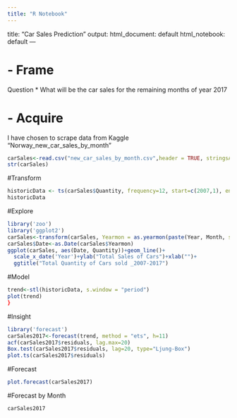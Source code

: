 ---
title: "R Notebook"
---
title: "Car Sales Prediction"
output:
  html_document: default
  html_notebook: default
---

# - Frame

Question
* What will be the car sales for the remaining months of year 2017


# - Acquire

I have chosen to scrape data from Kaggle "Norway_new_car_sales_by_month"


```{r}
carSales<-read.csv("new_car_sales_by_month.csv",header = TRUE, stringsAsFactors = FALSE)
str(carSales)

```
#Transform
```{r}
historicData <- ts(carSales$Quantity, frequency=12, start=c(2007,1), end = c(2017,1))
historicData
```
#Explore
```{r}
library('zoo')
library('ggplot2')
carSales<-transform(carSales, Yearmon = as.yearmon(paste(Year, Month, sep = "-")))
carSales$Date<-as.Date(carSales$Yearmon)
ggplot(carSales, aes(Date, Quantity))+geom_line()+
  scale_x_date('Year')+ylab("Total Sales of Cars")+xlab("")+
  ggtitle("Total Quantity of Cars sold _2007-2017")
```
#Model
```{r}
trend<-stl(historicData, s.window = "period")
plot(trend)
}
```
#Insight
```{r}
library('forecast')
carSales2017<-forecast(trend, method = "ets", h=11)
acf(carSales2017$residuals, lag.max=20)
Box.test(carSales2017$residuals, lag=20, type="Ljung-Box")
plot.ts(carSales2017$residuals)  
```
#Forecast
```{r}
plot.forecast(carSales2017)
```
#Forecast by Month
```{r}
carSales2017
```
